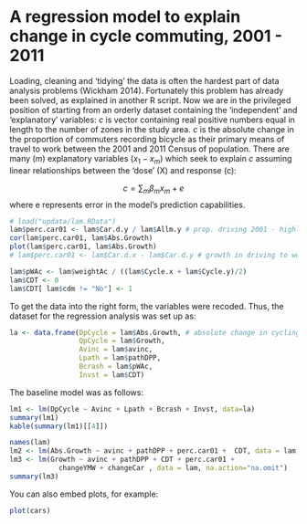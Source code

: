 A regression model to explain change in cycle commuting, 2001 - 2011
========================================================

Loading, cleaning and 'tidying' the data is often the hardest part of data analysis
problems (Wickham 2014). Fortunately this problem has already
been solved, as explained in another R script. Now we are in the privileged
position of starting from an orderly dataset containing the 'independent'
and 'explanatory' variables: $c$ is vector containing real positive numbers equal
in length to the number of zones in the study area. $c$ is the
absolute change in the proportion of commuters
recording bicycle as their primary means of travel to work between the 2001 and 2011
Census of population. There are many ($m$)
explanatory variables ($x_1 - x_m$) which seek to explain $c$ assuming linear
relationships between the 'dose' (X) and response (c):

$$ c = \sum_{m} \beta_m x_m + e$$
where e represents error in the model's prediction capabilities.

```r
# load("updata/lam.RData")
lam$perc.car01 <- lam$Car.d.y / lam$Allm.y # prop. driving 2001 - highly signif.
cor(lam$perc.car01, lam$Abs.Growth)
plot(lam$perc.car01, lam$Abs.Growth)
# lam$perc.car01 <- lam$Car.d.x - lam$Car.d.y # growth in driving to work # barely signif.

lam$pWAc <- lam$weightAc / ((lam$Cycle.x + lam$Cycle.y)/2)
lam$CDT <- 0
lam$CDT[ lam$cdm != "No"] <- 1
```

To get the data into the right form, the variables were recoded.
Thus, the dataset for the regression analysis was set up as:

```r
la <- data.frame(DpCycle = lam$Abs.Growth, # absolute change in cycling
                 QpCycle = lam$Growth,
                 Avinc = lam$avinc,
                 Lpath = lam$pathDPP,
                 Bcrash = lam$pWAc,
                 Invst = lam$CDT)
```


The baseline model was as follows:

```r
lm1 <- lm(DpCycle ~ Avinc + Lpath + Bcrash + Invst, data=la)
summary(lm1)
kable(summary(lm1)[[4]])
```


```r
names(lam)
lm2 <- lm(Abs.Growth ~ avinc + pathDPP + perc.car01 +  CDT, data = lam, na.action="na.omit")
lm3 <- lm(Growth ~ avinc + pathDPP + CDT + perc.car01 + 
            changeYMW + changeCar , data = lam, na.action="na.omit")
summary(lm3)
```

You can also embed plots, for example:

```r
plot(cars)
```

